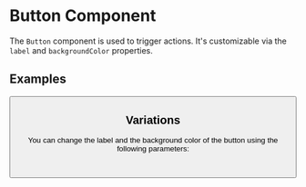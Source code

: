 
<Meta title="Components/Button" component={Button} />

# Button Component

The `Button` component is used to trigger actions. It's customizable via the `label` and `backgroundColor` properties.

## Examples

<Canvas>
  <Story name="Primary Button">
    <Button label="Primary" />
  </Story>
</Canvas>

## Variations

You can change the label and the background color of the button using the following parameters:

```js
<Button label="Save" backgroundColor="green" />

